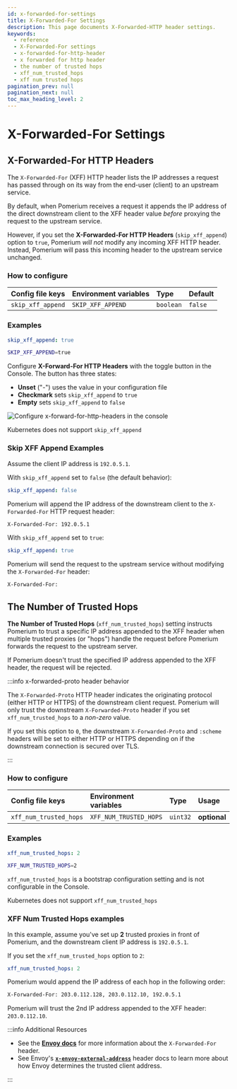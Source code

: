```yaml
---
id: x-forwarded-for-settings
title: X-Forwarded-For Settings
description: This page documents X-Forwarded-HTTP header settings.
keywords:
  - reference
  - X-Forwarded-For settings
  - x-forwarded-for-http-header
  - x forwarded for http header
  - the number of trusted hops
  - xff_num_trusted_hops
  - xff num trusted hops
pagination_prev: null
pagination_next: null
toc_max_heading_level: 2
---
```



# X-Forwarded-For Settings

## X-Forwarded-For HTTP Headers

The `X-Forwarded-For` (XFF) HTTP header lists the IP addresses a request has passed through on its way from the end-user (client) to an upstream service.

By default, when Pomerium receives a request it appends the IP address of the direct downstream client to the XFF header value _before_ proxying the request to the upstream service.

However, if you set the **X-Forwarded-For HTTP Headers** (`skip_xff_append`) option to `true`, Pomerium _will not_ modify any incoming XFF HTTP header. Instead, Pomerium will pass this incoming header to the upstream service unchanged.

### How to configure

<Tabs>
<TabItem value="Core" label="Core">

| **Config file keys** | **Environment variables** | **Type**  | **Default** |
| :------------------- | :------------------------ | :-------- | :---------- |
| `skip_xff_append`    | `SKIP_XFF_APPEND`         | `boolean` | `false`     |

### Examples

```yaml
skip_xff_append: true
```

```bash
SKIP_XFF_APPEND=true
```

</TabItem>
<TabItem value="Enterprise" label="Enterprise">

Configure **X-Forward-For HTTP Headers** with the toggle button in the Console. The button has three states:

- **Unset** ("-") uses the value in your configuration file
- **Checkmark** sets `skip_xff_append` to `true`
- **Empty** sets `skip_xff_append` to `false`

![Configure x-forward-for-http-headers in the console](./img/headers/x-forwarded-for-http-header.png)

</TabItem>
<TabItem value="Kubernetes" label="Kubernetes">

Kubernetes does not support `skip_xff_append`

</TabItem>
</Tabs>

### Skip XFF Append Examples

Assume the client IP address is `192.0.5.1`.

With `skip_xff_append` set to `false` (the default behavior):

  ```yaml
  skip_xff_append: false
  ```

Pomerium will append the IP address of the downstream client to the `X-Forwarded-For` HTTP request header:

  ```bash title="Request Details"
  X-Forwarded-For: 192.0.5.1
  ```

With `skip_xff_append` set to `true`:

  ```yaml
  skip_xff_append: true
  ```

Pomerium will send the request to the upstream service without modifying the `X-Forwarded-For` header:

  ```bash title="Request Details"
  X-Forwarded-For:
  ```

## The Number of Trusted Hops

**The Number of Trusted Hops** (`xff_num_trusted_hops`) setting instructs Pomerium to trust a specific IP address appended to the XFF header when multiple trusted proxies (or "hops") handle the request before Pomerium forwards the request to the upstream server.

If Pomerium doesn't trust the specified IP address appended to the XFF header, the request will be rejected.

:::info x-forwarded-proto header behavior

The `X-Forwarded-Proto` HTTP header indicates the originating protocol (either HTTP or HTTPS) of the downstream client request. Pomerium will only trust the downstream `X-Forwarded-Proto` header if you set `xff_num_trusted_hops` to a _non-zero_ value.

If you set this option to `0`, the downstream `X-Forwarded-Proto` and `:scheme` headers will be set to either HTTP or HTTPS depending on if the downstream connection is secured over TLS.

:::

### How to configure

<Tabs>
<TabItem value="Core" label="Core">

| **Config file keys**   | **Environment variables** | **Type** | **Usage**    |
| :--------------------- | :------------------------ | :------- | :----------- |
| `xff_num_trusted_hops` | `XFF_NUM_TRUSTED_HOPS`    | `uint32` | **optional** |

### Examples

```yaml
xff_num_trusted_hops: 2
```

```bash
XFF_NUM_TRUSTED_HOPS=2
```

</TabItem>
<TabItem value="Enterprise" label="Enterprise">

`xff_num_trusted_hops` is a bootstrap configuration setting and is not configurable in the Console.

</TabItem>
<TabItem value="Kubernetes" label="Kubernetes">

Kubernetes does not support `xff_num_trusted_hops`

</TabItem>
</Tabs>

### XFF Num Trusted Hops examples

In this example, assume you've set up **2** trusted proxies in front of Pomerium, and the downstream client IP address is `192.0.5.1`.

If you set the `xff_num_trusted_hops` option to `2`:

```yaml
xff_num_trusted_hops: 2
```

Pomerium would append the IP address of each hop in the following order:

```bash title="Request Details"
X-Forwarded-For: 203.0.112.128, 203.0.112.10, 192.0.5.1
```

Pomerium will trust the 2nd IP address appended to the XFF header: `203.0.112.10`.


:::info Additional Resources

- See the [**Envoy docs**](https://www.envoyproxy.io/docs/envoy/latest/configuration/http/http_conn_man/headers.html?highlight=skip_xff_append#x-forwarded-for) for more information about the `X-Forwarded-For` header.
- See Envoy's [**`x-envoy-external-address`**](https://www.envoyproxy.io/docs/envoy/latest/configuration/http/http_conn_man/headers#x-envoy-external-address) header docs to learn more about how Envoy determines the trusted client address.

:::
